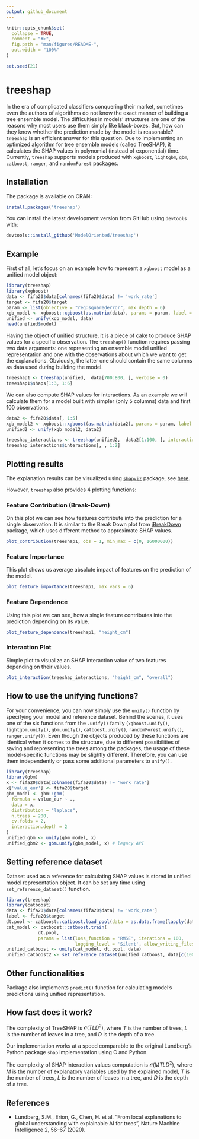 ```yaml
---
output: github_document
---
```


<!-- README.md is generated from README.Rmd. Please edit that file -->

```r
knitr::opts_chunk$set(
  collapse = TRUE,
  comment = "#>",
  fig.path = "man/figures/README-",
  out.width = "100%"
)

set.seed(21)
```

# treeshap

<!-- badges: start -->

<!-- badges: end -->

In the era of complicated classifiers conquering their market, sometimes even the authors of algorithms do not know the exact manner of building a tree ensemble model. The difficulties in models' structures are one of the reasons why most users use them simply like black-boxes. But, how can they know whether the prediction made by the model is reasonable? `treeshap` is an efficient answer for this question. Due to implementing an optimized algorithm for tree ensemble models (called TreeSHAP), it calculates the SHAP values in polynomial (instead of exponential) time. Currently, `treeshap` supports models produced with `xgboost`, `lightgbm`, `gbm`, `catboost`, `ranger`, and `randomForest` packages.

## Installation

The package is available on CRAN:
``` r
install.packages('treeshap')
```

You can install the latest development version from GitHub using `devtools` with:
``` r
devtools::install_github('ModelOriented/treeshap')
```

## Example

First of all, let's focus on an example how to represent a `xgboost` model as a unified model object:

```r
library(treeshap)
library(xgboost)
data <- fifa20$data[colnames(fifa20$data) != 'work_rate']
target <- fifa20$target
param <- list(objective = "reg:squarederror", max_depth = 6)
xgb_model <- xgboost::xgboost(as.matrix(data), params = param, label = target, nrounds = 200, verbose = 0)
unified <- unify(xgb_model, data)
head(unified$model)
```

Having the object of unified structure, it is a piece of cake to produce SHAP values for a specific observation. The `treeshap()` function requires passing two data arguments: one representing an ensemble model unified representation and one with the observations about which we want to get the explanations. Obviously, the latter one should contain the same columns as data used during building the model.

```r
treeshap1 <- treeshap(unified,  data[700:800, ], verbose = 0)
treeshap1$shaps[1:3, 1:6]
```

We can also compute SHAP values for interactions. As an example we will calculate them for a model built with simpler (only 5 columns) data and first 100 observations.

```r
data2 <- fifa20$data[, 1:5]
xgb_model2 <- xgboost::xgboost(as.matrix(data2), params = param, label = target, nrounds = 200, verbose = 0)
unified2 <- unify(xgb_model2, data2)

treeshap_interactions <- treeshap(unified2,  data2[1:100, ], interactions = TRUE, verbose = 0)
treeshap_interactions$interactions[, , 1:2]
```

## Plotting results

The explanation results can be visualized using [`shapviz`](https://github.com/ModelOriented/shapviz/) package, see [here](https://modeloriented.github.io/shapviz/articles/basic_use.html#treeshap).

However, `treeshap` also provides 4 plotting functions:

### Feature Contribution (Break-Down)

On this plot we can see how features contribute into the prediction for a single observation. It is similar to the Break Down plot from [iBreakDown](https://github.com/ModelOriented/iBreakDown) package, which uses different method to approximate SHAP values.

```r
plot_contribution(treeshap1, obs = 1, min_max = c(0, 16000000))
```

### Feature Importance

This plot shows us average absolute impact of features on the prediction of the model.

```r
plot_feature_importance(treeshap1, max_vars = 6)
```

### Feature Dependence

Using this plot we can see, how a single feature contributes into the prediction depending on its value.

```r
plot_feature_dependence(treeshap1, "height_cm")
```

### Interaction Plot

Simple plot to visualize an SHAP Interaction value of two features depending on their values.

```r
plot_interaction(treeshap_interactions, "height_cm", "overall")
```

## How to use the unifying functions?

For your convenience, you can now simply use the `unify()` function by specifying your model and reference dataset. Behind the scenes, it uses one of the six functions from the `.unify()` family (`xgboost.unify()`, `lightgbm.unify()`, `gbm.unify()`, `catboost.unify()`, `randomForest.unify()`, `ranger.unify()`). Even though the objects produced by these functions are identical when it comes to the structure, due to different possibilities of saving and representing the trees among the packages, the usage of these model-specific functions may be slightly different. Therefore, you can use them independently or pass some additional parameters to `unify()`. 

```r
library(treeshap)
library(gbm)
x <- fifa20$data[colnames(fifa20$data) != 'work_rate']
x['value_eur'] <- fifa20$target
gbm_model <- gbm::gbm(
  formula = value_eur ~ .,
  data = x,
  distribution = "laplace",
  n.trees = 200,
  cv.folds = 2,
  interaction.depth = 2
)
unified_gbm <- unify(gbm_model, x)
unified_gbm2 <- gbm.unify(gbm_model, x) # legacy API
```


## Setting reference dataset

Dataset used as a reference for calculating SHAP values is stored in unified model representation object. It can be set any time using `set_reference_dataset()` function.

```r
library(treeshap)
library(catboost)
data <- fifa20$data[colnames(fifa20$data) != 'work_rate']
label <- fifa20$target
dt.pool <- catboost::catboost.load_pool(data = as.data.frame(lapply(data, as.numeric)), label = label)
cat_model <- catboost::catboost.train(
            dt.pool,
            params = list(loss_function = 'RMSE', iterations = 100,
                          logging_level = 'Silent', allow_writing_files = FALSE))
unified_catboost <- unify(cat_model, dt.pool, data)
unified_catboost2 <- set_reference_dataset(unified_catboost, data[c(1000:2000), ])
```

## Other functionalities

Package also implements `predict()` function for calculating model's predictions using unified representation.

## How fast does it work?

The complexity of TreeSHAP is $\mathcal{O}(TLD^2)$, where $T$ is the number of trees, $L$ is the number of leaves in a tree, and $D$ is the depth of a tree.

Our implementation works at a speed comparable to the original Lundberg's Python package `shap` implementation using C and Python.

The complexity of SHAP interaction values computation is $\mathcal{O}(MTLD^2)$, where $M$ is the number of explanatory variables used by the explained model, $T$ is the number of trees, $L$ is the number of leaves in a tree, and $D$ is the depth of a tree.


## References
- Lundberg, S.M., Erion, G., Chen, H. et al. "From local explanations to global understanding with explainable AI for trees", Nature Machine Intelligence 2, 56–67 (2020). 
